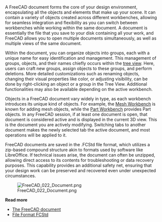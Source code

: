 <languages/>

{{Docnav
|[[Manual:Navigating_in_the_3D_view|Navigating in the 3D view]]
|[[Manual:Parametric_objects|Parametric objects]]
|[[Manual:Introduction|Manual start]]
|IconL=
|IconR=
|IconC=Crystal_Clear_manual.png
}}

{{Manual:TOC}}

A FreeCAD document forms the core of your design environment, encapsulating all the objects and elements that make up your scene. It can contain a variety of objects created across different workbenches, allowing for seamless integration and flexibility as you can switch between workbenches while working within the same document. A document is essentially the file that you save to your disk containing all your work, and FreeCAD allows you to open multiple documents simultaneously, as well as multiple views of the same document.

Within the document, you can organize objects into groups, each with a unique name for easy identification and management. This management of groups, objects, and their names chiefly occurs within the [[tree_view|tree view]]. Here, users can craft new groups, assign objects to these groups, and perform deletions. More detailed customizations such as renaming objects, changing their visual properties like color, or adjusting visibility, can be done by right-clicking an object or a group in the Tree View. Additional functionalities may also be available depending on the active workbench.

Objects in a FreeCAD document vary widely in type, as each workbench introduces its unique kind of objects. For example, the [[Mesh_Workbench|Mesh Workbench]] is known for adding mesh objects, while the [[Part_Workbench|Part Workbench]] provides Part objects. In any FreeCAD session, if at least one document is open, that document is considered active and is displayed in the current 3D view. This is the document you are actively modifying. Switching tabs to another document makes the newly selected tab the active document, and most operations will be applied to it.

FreeCAD documents are saved in the .FCStd file format, which utilizes a zip-based compound structure akin to formats used by software like LibreOffice. If technical issues arise, the document can often be unzipped, allowing direct access to its contents for troubleshooting or data recovery purposes. This capability provides an additional safety net, ensuring that your design work can be preserved and recovered even under unexpected circumstances.

[[Image:FreeCAD_022_Document.png]]

'''Read more'''

* [[Document_structure|The FreeCAD document]]
* [[File_Format_FCStd|File Format FCStd]]


{{Docnav
|[[Manual:Navigating_in_the_3D_view|Navigating in the 3D view]]
|[[Manual:Parametric_objects|Parametric objects]]
|[[Manual:Introduction|Manual start]]
|IconL=
|IconR=
|IconC=Crystal_Clear_manual.png
}}